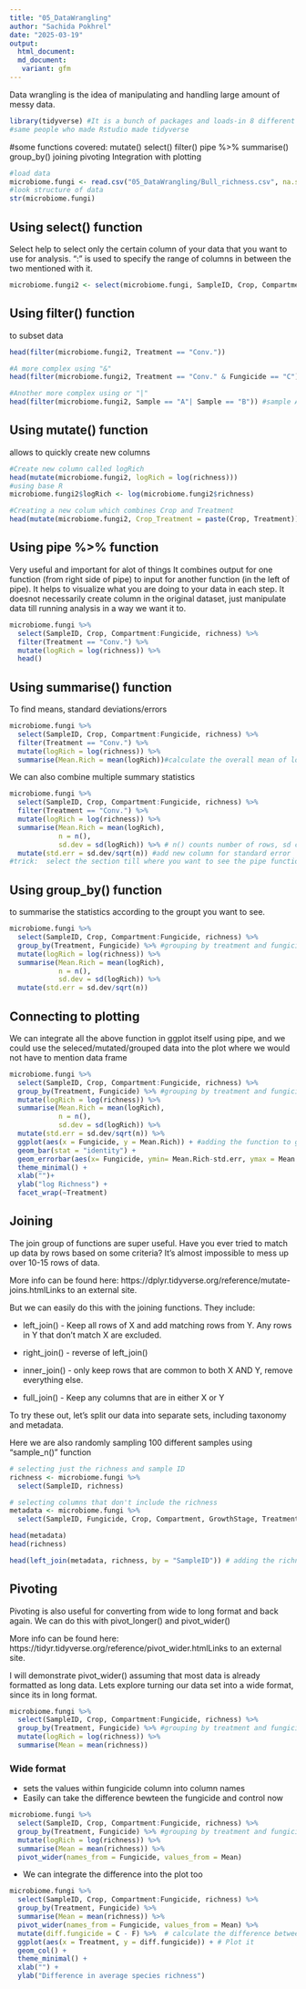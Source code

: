 ```yaml
---
title: "05_DataWrangling"
author: "Sachida Pokhrel"
date: "2025-03-19"
output: 
  html_document:
  md_document:
   variant: gfm
---
```


Data wrangling is the idea of manipulating and handling large amount of messy data.
```r
library(tidyverse) #It is a bunch of packages and loads-in 8 different packages
#same people who made Rstudio made tidyverse

```

#some functions covered:
mutate()
select()
filter()
pipe %>%
summarise()
group_by()
joining
pivoting
Integration with plotting

```r
#load data
microbiome.fungi <- read.csv("05_DataWrangling/Bull_richness.csv", na.strings = "na")
#look structure of data
str(microbiome.fungi)
```
## Using select() function
Select help to select only the certain column of your data that you want to use for analysis. ":" is used to specify the range of columns in between the two mentioned with it.
```r
microbiome.fungi2 <- select(microbiome.fungi, SampleID, Crop, Compartment:Fungicide, richness)
```

## Using filter() function
to subset data
```r
head(filter(microbiome.fungi2, Treatment == "Conv."))

#A more complex using "&"
head(filter(microbiome.fungi2, Treatment == "Conv." & Fungicide == "C"))

#Another more complex using or "|"
head(filter(microbiome.fungi2, Sample == "A"| Sample == "B")) #sample A or B
```
## Using mutate() function
allows to quickly create new columns
```r
#Create new column called logRich
head(mutate(microbiome.fungi2, logRich = log(richness)))
#using base R
microbiome.fungi2$logRich <- log(microbiome.fungi2$richness)

#Creating a new colum which combines Crop and Treatment
head(mutate(microbiome.fungi2, Crop_Treatment = paste(Crop, Treatment)))
```
## Using pipe %>% function
Very useful and important for alot of things
It combines output for one function (from right side of pipe) to input for another function (in the left of pipe). It helps to visualize what you are doing to your data in each step.
It doesnot necessarily create column in the original dataset, just manipulate data till running analysis in a way we want it to.

```r
microbiome.fungi %>%
  select(SampleID, Crop, Compartment:Fungicide, richness) %>%
  filter(Treatment == "Conv.") %>% 
  mutate(logRich = log(richness)) %>% 
  head()
```

## Using summarise() function
To find means, standard deviations/errors
```r
microbiome.fungi %>% 
  select(SampleID, Crop, Compartment:Fungicide, richness) %>%
  filter(Treatment == "Conv.") %>% 
  mutate(logRich = log(richness)) %>% 
  summarise(Mean.Rich = mean(logRich))#calculate the overall mean of log richness within the selected treatment
```
We can also combine multiple summary statistics
```r
microbiome.fungi %>% 
  select(SampleID, Crop, Compartment:Fungicide, richness) %>%
  filter(Treatment == "Conv.") %>% 
  mutate(logRich = log(richness)) %>% 
  summarise(Mean.Rich = mean(logRich),
            n = n(),
            sd.dev = sd(logRich)) %>% # n() counts number of rows, sd calculate standard deviation and store in the object sd.dev
  mutate(std.err = sd.dev/sqrt(n)) #add new column for standard error
#trick:  select the section till where you want to see the pipe function working
```

## Using group_by() function
to summarise the statistics according to the groupt you want to see.
```r
microbiome.fungi %>% 
  select(SampleID, Crop, Compartment:Fungicide, richness) %>%
  group_by(Treatment, Fungicide) %>% #grouping by treatment and fungicide to later calculate summary stats
  mutate(logRich = log(richness)) %>% 
  summarise(Mean.Rich = mean(logRich),
            n = n(),
            sd.dev = sd(logRich)) %>% 
  mutate(std.err = sd.dev/sqrt(n))

```

## Connecting to plotting
We can integrate all the above function in ggplot itself using pipe, and we could use the seleced/mutated/grouped data into the plot where we would not have to mention data frame
```r
microbiome.fungi %>% 
  select(SampleID, Crop, Compartment:Fungicide, richness) %>%
  group_by(Treatment, Fungicide) %>% #grouping by treatment and fungicide to later calculate summary stats
  mutate(logRich = log(richness)) %>% 
  summarise(Mean.Rich = mean(logRich),
            n = n(),
            sd.dev = sd(logRich)) %>% 
  mutate(std.err = sd.dev/sqrt(n)) %>% 
  ggplot(aes(x = Fungicide, y = Mean.Rich)) + #adding the function to ggplot
  geom_bar(stat = "identity") +
  geom_errorbar(aes(x= Fungicide, ymin= Mean.Rich-std.err, ymax = Mean.Rich+std.err), width = 0.4) +
  theme_minimal() +
  xlab("")+
  ylab("log Richness") +
  facet_wrap(~Treatment)
```

## Joining
The join group of functions are super useful. Have you ever tried to match up data by rows based on some criteria? It's almost impossible to mess up over 10-15 rows of data.

More info can be found here: https://dplyr.tidyverse.org/reference/mutate-joins.htmlLinks to an external site.

But we can easily do this with the joining functions. They include:

- left_join() - Keep all rows of X and add matching rows from Y. Any rows in Y that don’t match X are excluded.

- right_join() - reverse of left_join() 
- inner_join() - only keep rows that are common to both X AND Y, remove everything else. 
- full_join() - Keep any columns that are in either X or Y

To try these out, let's split our data into separate sets, including taxonomy and metadata.

Here we are also randomly sampling 100 different samples using "sample_n()" function
```r
# selecting just the richness and sample ID
richness <- microbiome.fungi %>%
  select(SampleID, richness)

# selecting columns that don't include the richness
metadata <- microbiome.fungi %>% 
  select(SampleID, Fungicide, Crop, Compartment, GrowthStage, Treatment, Rep, Sample)

head(metadata)
head(richness)

head(left_join(metadata, richness, by = "SampleID")) # adding the richness data to the metadata based on the column od sample ID
```

## Pivoting
Pivoting is also useful for converting from wide to long format and back again. We can do this with pivot_longer() and pivot_wider()

More info can be found here: https://tidyr.tidyverse.org/reference/pivot_wider.htmlLinks to an external site.

I will demonstrate pivot_wider() assuming that most data is already formatted as long data. Lets explore turning our data set into a wide format, since its in long format.
```r
microbiome.fungi %>% 
  select(SampleID, Crop, Compartment:Fungicide, richness) %>%
  group_by(Treatment, Fungicide) %>% #grouping by treatment and fungicide to later calculate summary stats
  mutate(logRich = log(richness)) %>% 
  summarise(Mean = mean(richness))
```
### Wide format 
- sets the values within fungicide column into column names
- Easily can take the difference bewteen the fungicide and control now
```r
microbiome.fungi %>% 
  select(SampleID, Crop, Compartment:Fungicide, richness) %>%
  group_by(Treatment, Fungicide) %>% #grouping by treatment and fungicide to later calculate summary stats
  mutate(logRich = log(richness)) %>% 
  summarise(Mean = mean(richness)) %>% 
  pivot_wider(names_from = Fungicide, values_from = Mean) 
```
- We can integrate the difference into the plot too
```r
microbiome.fungi %>%
  select(SampleID, Crop, Compartment:Fungicide, richness) %>% 
  group_by(Treatment, Fungicide) %>% 
  summarise(Mean = mean(richness)) %>% 
  pivot_wider(names_from = Fungicide, values_from = Mean) %>% 
  mutate(diff.fungicide = C - F) %>%  # calculate the difference between the means. 
  ggplot(aes(x = Treatment, y = diff.fungicide)) + # Plot it 
  geom_col() +
  theme_minimal() +
  xlab("") +
  ylab("Difference in average species richness")
```

